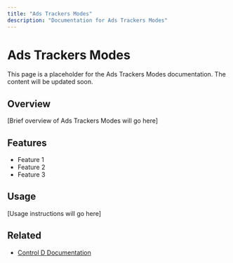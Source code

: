 ```yaml
---
title: "Ads Trackers Modes"
description: "Documentation for Ads Trackers Modes"
---
```


# Ads Trackers Modes

This page is a placeholder for the Ads Trackers Modes documentation. The content will be updated soon.

## Overview

[Brief overview of Ads Trackers Modes will go here]

## Features

- Feature 1
- Feature 2
- Feature 3

## Usage

[Usage instructions will go here]

## Related

- [Control D Documentation](https://docs.controld.com/)
